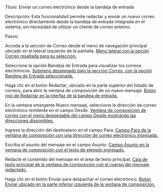 Título: Enviar un correo electrónico desde la bandeja de entrada

Descripción: Esta funcionalidad permite redactar y enviar un nuevo correo electrónico directamente desde la bandeja de entrada integrada en el sistema, sin necesidad de utilizar un cliente de correo externo.

Pasos:

Acceda a la sección de Correo desde el menú de navegación principal ubicado en el lateral izquierdo de la pantalla.  [Menú lateral con la opción Correo resaltada para su selección.](https://files-public-web.s3-us-west-2.amazonaws.com/1978/video_screenshots/2025/09/11/screenshot_1757617087_0_68c31bbf4b5c6.jpg)


Seleccione la opción Bandeja de Entrada para visualizar los correos electrónicos.  [Submenú desplegado bajo la sección Correo, con la opción Bandeja de Entrada seleccionada.](https://files-public-web.s3-us-west-2.amazonaws.com/1978/video_screenshots/2025/09/11/screenshot_1757617087_1_68c31bbfd640f.jpg)


Haga clic en el botón Redactar, ubicado en la parte superior del listado de correos, para abrir la ventana de composición de un nuevo mensaje.  [Botón rojo de Redactar en la interfaz de la bandeja de entrada.](https://files-public-web.s3-us-west-2.amazonaws.com/1978/video_screenshots/2025/09/11/screenshot_1757617088_2_68c31bc037a49.jpg)


En la ventana emergente Nuevo mensaje, seleccione la dirección de correo electrónico remitente en el campo Desde.  [Ventana de composición de correo con el menú desplegable del campo Desde mostrando las direcciones disponibles.](https://files-public-web.s3-us-west-2.amazonaws.com/1978/video_screenshots/2025/09/11/screenshot_1757617088_3_68c31bc07ded4.jpg)


Ingrese la dirección del destinatario en el campo Para.  [Campo Para de la ventana de composición con una dirección de correo electrónico ingresada.](https://files-public-web.s3-us-west-2.amazonaws.com/1978/video_screenshots/2025/09/11/screenshot_1757617088_4_68c31bc0ef970.jpg)


Escriba el asunto del mensaje en el campo Asunto.  [Campo Asunto en la ventana de composición con el texto de ejemplo ingresado.](https://files-public-web.s3-us-west-2.amazonaws.com/1978/video_screenshots/2025/09/11/screenshot_1757617089_5_68c31bc16054a.jpg)


Redacte el contenido del mensaje en el área de texto principal.  [Caja de texto principal de la ventana de composición con el cuerpo del mensaje redactado.](https://files-public-web.s3-us-west-2.amazonaws.com/1978/video_screenshots/2025/09/11/screenshot_1757617089_6_68c31bc1c806d.jpg)


Haga clic en el botón Enviar para despachar el correo electrónico.  [Botón Enviar ubicado en la parte inferior izquierda de la ventana de composición.](https://files-public-web.s3-us-west-2.amazonaws.com/1978/video_screenshots/2025/09/11/screenshot_1757617090_7_68c31bc20d0e0.jpg)
